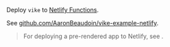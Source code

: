 
Deploy `vike` to [Netlify Functions](https://www.netlify.com/products/functions/).

See [github.com/AaronBeaudoin/vike-example-netlify](https://github.com/AaronBeaudoin/vike-example-netlify).

> For deploying a pre-rendered app to Netlify, see <Link href="/netlify" />.
